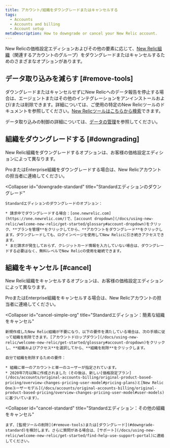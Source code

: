 ```yaml
---
title: アカウント/組織をダウングレードまたはキャンセルする
tags:
  - Accounts
  - Accounts and billing
  - Account setup
metaDescription: How to downgrade or cancel your New Relic account.
---
```


New Relicの価格設定エディションおよびその他の要素に応じて、[New Relic組織](/docs/accounts/accounts-billing/new-relic-one-pricing-users/new-relic-account-structure)（関連するアカウントのグループ）をダウングレードまたはキャンセルするためのさまざまなオプションがあります。

## データ取り込みを減らす [#remove-tools]

ダウングレードまたはキャンセルせずにNew Relicへのデータ報告を停止する場合は、エージェントまたはその他のインテグレーションをアンインストールおよび/または削除できます。詳細については、ご使用の特定のNew Relicツールのドキュメントを参照してください。[New Relicツールはこちらから検索](https://newrelic.com/integrations)できます。

データ取り込みの制御の詳細については、[データの管理](/docs/telemetry-data-platform/get-data-new-relic/manage-data/manage-your-data)を参照してください。

## 組織をダウングレードする [#downgrading]

New Relic組織をダウングレードするオプションは、お客様の価格設定エディションによって異なります。

<CollapserGroup>
  <Collapser
    id="downgrade-pro-enterprise"
    title="ProまたはEnterpriseエディションのダウングレード"
  >
    ProまたはEnterprise組織をダウングレードする場合は、New Relicアカウントの担当者に連絡してください。
  </Collapser>

  <Collapser
    id="downgrade-standard"
    title="Standardエディションのダウングレード"
  >
    Standardエディションのダウングレードのオプション：

    * 請求中でダウングレードする場合：[one.newrelic.com](https://one.newrelic.com/)で、[account dropdown](/docs/using-new-relic/welcome-new-relic/get-started/glossary#account-dropdown)をクリック、**プランを管理**をクリックしてから、**アカウントをダウングレード**をクリックします。ダウングレードしても、ログインページを使用してNew Relicに引き続きアクセスできます。
    * まだ請求が発生しておらず、クレジットカード情報を入力していない場合は、ダウングレードする必要はなく、無料レベルでNew Relicの使用を継続できます。
  </Collapser>
</CollapserGroup>

## 組織をキャンセル [#cancel]

New Relic組織をキャンセルするオプションは、お客様の価格設定エディションによって異なります。

<CollapserGroup>
  <Collapser
    id="cancel-pro-enterprise"
    title="ProまたはEnterpriseエディションをキャンセル"
  >
    ProまたはEnterprise組織をキャンセルする場合は、New Relicアカウントの担当者に連絡してください。
  </Collapser>

  <Collapser
    id="cancel-simple-org"
    title="Standardエディション：簡素な組織をキャンセル"
  >
    新規作成したNew Relic組織が不要になり、以下の要件を満たしている場合は、次の手順に従って組織を削除できます。[アカウントドロップダウン](/docs/using-new-relic/welcome-new-relic/get-started/glossary#account-dropdown)をクリックし、**組織およびアクセス**を選択してから、**組織を削除**をクリックします。

    自分で組織を削除するための要件：

    * 組織に単一のアカウントと単一のユーザーが指定されています。
    * 2020年7月以降に作成されました（その後は、新しい[価格設定プラン](/docs/accounts/original-accounts-billing/original-product-based-pricing/overview-changes-pricing-user-model#pricing-plans)と[New Relic Oneユーザーモデル](/docs/accounts/original-accounts-billing/original-product-based-pricing/overview-changes-pricing-user-model#user-models)に基づいています）。
  </Collapser>

  <Collapser
    id="cancel-standard"
    title="Standardエディション：その他の組織をキャンセル"
  >
    まず、[監視ツールの削除](#remove-tools)または[ダウングレード](#downgrade-standard)を検討します。さらに質問がある場合は、[サポート](/docs/using-new-relic/welcome-new-relic/get-started/find-help-use-support-portal)に連絡してください。
  </Collapser>
</CollapserGroup>